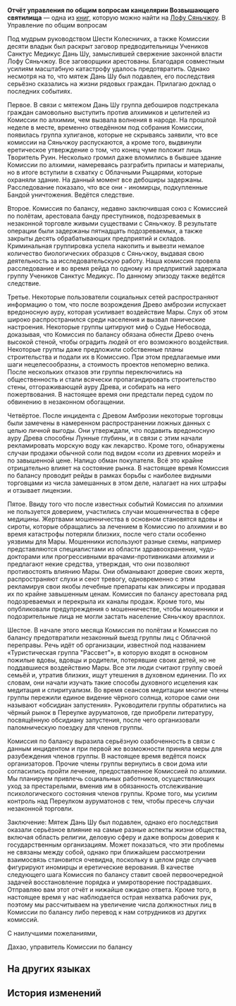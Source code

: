 {{Книга Инфобокс
|id           = 272
|Название     = Отчёт управления по общим вопросам канцелярии Возвышающего святилища
|Изображение  = Item The Xianzhou Luofu Readable.png
|Мир          = Лофу Сяньчжоу
|Томов        = 1
|Автор        = <!--нужно добавить-->
|Описание     = Отчёт из канцелярии Возвышающего святилища о недавно проведённых работах.
|Том1         = {{tx}}
|Источник1    = {{tx|Отсутствует источник}}
|Персонажи    = 
|Фракции      = 
}}
'''Отчёт управления по общим вопросам канцелярии Возвышающего святилища''' — одна из [[Книги|книг]], которую можно найти на [[Лофу Сяньчжоу]].
<!--
==Получение==
<gallery>
Книга НАЗВАНИЕ.png|НАЗВАНИЕ
Локация НАЗВАНИЕ.png|Расположение на карте. Ближайший пространственный якорь «[[НАЗВАНИЕ]]»
</gallery>
-->
В Управление по общим вопросам

Под мудрым руководством Шести Колесничих, а также Комиссии десяти владык был раскрыт заговор предводительницы Учеников Санктус Медикус Дань Шу, замыслившей свержение законной власти Лофу Сяньчжоу. Все заговорщики арестованы. Благодаря совместным усилиям масштабную катастрофу удалось предотвратить. Однако несмотря на то, что мятеж Дань Шу был подавлен, его последствия серьёзно сказались на жизни рядовых граждан. Прилагаю доклад о последних событиях.

Первое. В связи с мятежом Дань Шу группа дебоширов подстрекала граждан самовольно выступить против алхимиков и целителей из Комиссии по алхимии, чем вызвала волнения в народе. На прошлой неделе в месте, временно отведённом под собрания Комиссии, появилась группа хулиганов, которые не скрываясь заявили, что все комиссии на Сяньчжоу распускаются, а кроме того, выдвинули еретическое утверждение о том, что конец чуме положит лишь Творитель Руин. Несколько громил даже вломились в бывшее здание Комиссии по алхимии, намереваясь разграбить припасы и материалы, но в итоге вступили в схватку с Облачными Рыцарями, которые охраняли здание. На данный момент все дебоширы задержаны. Расследование показало, что все они - иномирцы, подкупленные Бандой уничтожения. Ведётся следствие.

Второе. Комиссия по балансу, недавно заключившая союз с Комиссией по полётам, арестовала банду преступников, подозреваемых в незаконной торговле живыми существами с Сяньчжоу. В результате операции были задержаны пятнадцать подозреваемых, а также закрыты десять обрабатывающих предприятий и складов. Криминальная группировка успела накопить и вывезти немалое количество биологических образцов с Сяньчжоу, выдавая свою деятельность за исследовательскую работу. Наша комиссия провела расследование и во время рейда по одному из предприятий задержала группу Учеников Санктус Медикус. По данному эпизоду также ведётся следствие.

Третье. Некоторые пользователи социальных сетей распространяют информацию о том, что после возрождения Древо амброзии испускает вредоносную ауру, которая усиливает воздействие Мары. Слух об этом широко распространился среди населения и вызвал панические настроения. Некоторые группы цитируют миф о Судье Небосвода, доказывая, что Комиссия по балансу обязана обнести Древо очень высокой стеной, чтобы оградить людей от его возможного воздействия. Некоторые группы даже предложили собственные планы строительства и подали их в Комиссию. При этом предлагаемые ими шаги нецелесообразны, а стоимость проектов непомерно велика. После нескольких отказов эти группы переключились на общественность и стали всячески пропагандировать строительство стены, отгораживающей ауру Древа, и собирать на него пожертвования. В настоящее время они предстали перед судом по обвинению в незаконном обогащении.

Четвёртое. После инцидента с Древом Амброзии некоторые торговцы были замечены в намеренном распространении ложных данных с целью личной выгоды. Они утверждали, что подавить вредоносную ауру Древа способны Лунные глубины, и в связи с этим начали рекламировать морскую воду как лекарство. Кроме того, обнаружены случаи продажи обычной соли под видом «соли из древних морей» и по завышенной цене. Налицо обман покупателя. Всё это крайне отрицательно влияет на состояние рынка. В настоящее время Комиссия по балансу проводит рейды в рамках борьбы с наиболее видными торговцами из числа замешанных в этом деле, налагает на них штрафы и отзывает лицензии.

Пятое. Ввиду того что после известных событий Комиссия по алхимии не пользуется доверием, участились случаи мошенничества в сфере медицины. Жертвами мошенничества в основном становятся вдовы и сироты, которые обращались за лечением в Комиссию по алхимии и во время катастрофы потеряли близких, после чего стали особенно уязвимы для Мары. Мошенники используют разные схемы, например представляются специалистами из области здравоохранения, чудо-докторами или прогрессивными врачами-противниками алхимии и предлагают некие средства, утверждая, что они позволяют противостоять влиянию Мары. Они обманывают доверие своих жертв, распространяют слухи и сеют тревогу, одновременно с этим рекламируя свои якобы лечебные препараты как эликсиры и продавая их по крайне завышенным ценам. Комиссия по балансу арестовала ряд подозреваемых и перекрыла их каналы продаж. Кроме того, мы опубликовали предупреждения о мошенничестве, чтобы мошенники и подозрительные лица не могли застать население Сяньчжоу врасплох.

Шестое. В начале этого месяца Комиссия по полётам и Комиссия по балансу предотвратили незаконный выезд группы лиц с Облачной переправы. Речь идёт об организации, известной под названием «Туристическая группа "Рассвет"», в которую входят в основном пожилые вдовы, вдовцы и родители, потерявшие своих детей, но не поддавшиеся воздействию Мары. Все эти люди считают группу своей семьёй и, утратив близких, ищут утешения в духовном единении. По их словам, они начали изучать такие способы духовного исцеления как медитация и спиритуализм. Во время сеансов медитации многие члены группы пережили единое видение чёрного солнца, которое сами они называют «обсидиан запустения». Руководители группы обратились на чёрный рынок в Переулке ауруматонов, где приобрели литературу, посвящённую обсидиану запустения, после чего организовали паломническую поездку для членов группы.

Комиссия по балансу выразила серьёзную озабоченность в связи с данным инцидентом и при первой же возможности приняла меры для разубеждения членов группы. В настоящее время ведётся поиск организаторов. Прочие члены группы вернулись в свои дома или согласились пройти лечение, предоставленное Комиссией по алхимии. Мы планируем привлечь социальных работников, осуществляющих уход за престарелыми, вменив им в обязанность отслеживание психологического состояния членов группы. Кроме того, мы усилим контроль над Переулком ауруматонов с тем, чтобы пресечь случаи незаконной торговли.


Заключение: Мятеж Дань Шу был подавлен, однако его последствия оказали серьёзное влияние на самые разные аспекты жизни общества, включая область религии, деловую сферу и даже вопросы доверия к государственным организациям. Может показаться, что эти проблемы не связаны между собой, однако при ближайшем рассмотрении взаимосвязь становится очевидна, поскольку в целом ряде случаев фигурируют иномирцы и еретические верования. В качестве следующего шага Комиссия по балансу ставит своей первоочередной задачей восстановление порядка и умиротворение пострадавших. Отправляю вам этот отчёт и нижайше ожидаю ответа. Кроме того, в настоящее время у нас наблюдается острая нехватка рабочих рук, поэтому мы рассчитываем на увеличение числа должностных лиц в Комиссии по балансу либо перевод к нам сотрудников из других комиссий.

С наилучшими пожеланиями,

<div align="left">Дахао, управитель Комиссии по балансу</div>

==На других языках==
{{На других языках
|en   = Exalting Sanctum Chancery Report to the General Affairs Office
|zhs  = 长乐天公廨报总务厅案呈
|zht  = 長樂天公廨報總務廳案呈
|ja   = 長楽天官衙が総務庁に提出した報告書
|ko   = 장낙천 관청에서 총무청에 올린 보고
|es   = Informe del Sánctum de la Exaltación a la Oficina de Asuntos Generales
|fr   = Rapport de la chancellerie du Sanctuaire de l'exaltation au Bureau des affaires générales
|ru   = Отчёт управления по общим вопросам канцелярии Возвышающего святилища
|th   = รายงานสำนักงานกิจการทั่วไป Exalting Sanctum
|vi   = Tờ Trình Văn Phòng Tổng Vụ Công Đường Trường Lạc Thiên
|de   = Bericht des Büros für allgemeine Angelegenheiten der Kanzlei des Erhabenen Heiligtums
|id   = Laporan Kantor Layanan Publik Exalting Sanctum
|pt   = Relatório da Chancelaria do Santuário Glorificado ao Escritório de Assuntos Gerais
}}

==История изменений==
{{История изменений|2.7}}